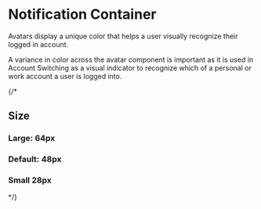 

<Meta of={stories} />

# Notification Container

Avatars display a unique color that helps a user visually recognize their logged in account.

A variance in color across the avatar component is important as it is used in Account Switching as a
visual indicator to recognize which of a personal or work account a user is logged into.

{/*
## Size

### Large: 64px

<Story of={stories.Large} />

### Default: 48px

<Story of={stories.Default} />

### Small 28px

<Story of={stories.Small} />
*/}
